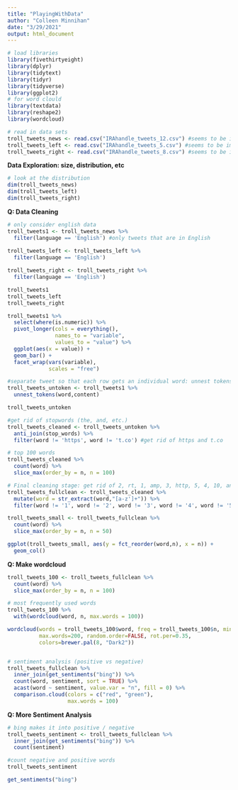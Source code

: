 ```yaml
---
title: "PlayingWithData"
author: "Colleen Minnihan"
date: "3/29/2021"
output: html_document
---
```


```r
# load libraries 
library(fivethirtyeight)
library(dplyr)
library(tidytext)
library(tidyr)
library(tidyverse)
library(ggplot2)
# for word clould
library(textdata)
library(reshape2)
library(wordcloud)
```

```r
# read in data sets
troll_tweets_news <- read.csv("IRAhandle_tweets_12.csv") #seems to be imitating news sources
troll_tweets_left <- read.csv("IRAhandle_tweets_5.csv") #seems to be imitating liberals
troll_tweets_right <- read.csv("IRAhandle_tweets_8.csv") #seems to be imitating Trump supporter
```

**Data Exploration: size, distribution, etc**

```r
# look at the distribution
dim(troll_tweets_news)
dim(troll_tweets_left)
dim(troll_tweets_right)
```

**Q: Data Cleaning**

```r
# only consider english data 
troll_tweets1 <- troll_tweets_news %>%
  filter(language == 'English') #only tweets that are in English
  
troll_tweets_left <- troll_tweets_left %>%
  filter(language == 'English')

troll_tweets_right <- troll_tweets_right %>%
  filter(language == 'English')

troll_tweets1
troll_tweets_left
troll_tweets_right
```

```r
troll_tweets1 %>% 
  select(where(is.numeric)) %>% 
  pivot_longer(cols = everything(),
               names_to = "variable", 
               values_to = "value") %>% 
  ggplot(aes(x = value)) +
  geom_bar() +
  facet_wrap(vars(variable), 
             scales = "free")
```


```r
#separate tweet so that each row gets an individual word: unnest tokens
troll_tweets_untoken <- troll_tweets1 %>%
  unnest_tokens(word,content)

troll_tweets_untoken

#get rid of stopwords (the, and, etc.)
troll_tweets_cleaned <- troll_tweets_untoken %>%
  anti_join(stop_words) %>%
  filter(word != 'https', word != 't.co') #get rid of https and t.co

# top 100 words 
troll_tweets_cleaned %>%
  count(word) %>%
  slice_max(order_by = n, n = 100)
```

```r
# Final cleaning stage: get rid of 2, rt, 1, amp, 3, http, 5, 4, 10, and single letter words
troll_tweets_fullclean <- troll_tweets_cleaned %>%
  mutate(word = str_extract(word,"[a-z']+")) %>%
  filter(word != '1', word != '2', word != '3', word != '4', word != '5', word != '10', word != 'rt', word != 'amp', word != 'http', !(word %in% letters))
```

```r
troll_tweets_small <- troll_tweets_fullclean %>%
  count(word) %>%
  slice_max(order_by = n, n = 50)

ggplot(troll_tweets_small, aes(y = fct_reorder(word,n), x = n)) +
  geom_col()
```

**Q: Make wordcloud**
```r
troll_tweets_100 <- troll_tweets_fullclean %>%
  count(word) %>%
  slice_max(order_by = n, n = 100)

# most frequently used words
troll_tweets_100 %>%
  with(wordcloud(word, n, max.words = 100))

wordcloud(words = troll_tweets_100$word, freq = troll_tweets_100$n, min.freq = 1,
          max.words=200, random.order=FALSE, rot.per=0.35, 
          colors=brewer.pal(8, "Dark2"))


# sentiment analysis (positive vs negative)
troll_tweets_fullclean %>%
  inner_join(get_sentiments("bing")) %>%
  count(word, sentiment, sort = TRUE) %>%
  acast(word ~ sentiment, value.var = "n", fill = 0) %>%
  comparison.cloud(colors = c("red", "green"),
                   max.words = 100)

```

**Q: More Sentiment Analysis**

```r
# bing makes it into positive / negative
troll_tweets_sentiment <- troll_tweets_fullclean %>%
  inner_join(get_sentiments("bing")) %>%
  count(sentiment)

#count negative and positive words
troll_tweets_sentiment

get_sentiments("bing")
```




